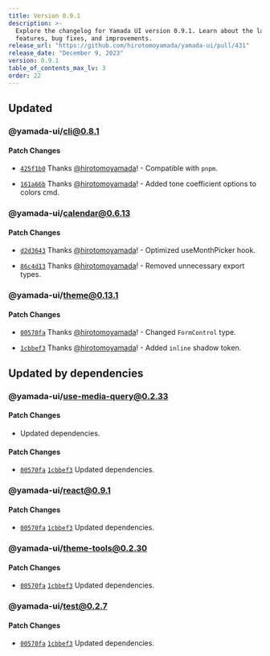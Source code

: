 ```yaml
---
title: Version 0.9.1
description: >-
  Explore the changelog for Yamada UI version 0.9.1. Learn about the latest
  features, bug fixes, and improvements.
release_url: "https://github.com/hirotomoyamada/yamada-ui/pull/431"
release_date: "December 9, 2023"
version: 0.9.1
table_of_contents_max_lv: 3
order: 22
---
```


## Updated

### @yamada-ui/cli@0.8.1

#### Patch Changes

- [`425f1b0`](https://github.com/hirotomoyamada/yamada-ui/commit/425f1b02d4dfa2d63b5baad56e26e07ab1fdfb35) Thanks [@hirotomoyamada](https://github.com/hirotomoyamada)! - Compatible with `pnpm`.

- [`161a66b`](https://github.com/hirotomoyamada/yamada-ui/commit/161a66bd5b48bbd0739fe5e28e1ecd92be0800b9) Thanks [@hirotomoyamada](https://github.com/hirotomoyamada)! - Added tone coefficient options to colors cmd.

### @yamada-ui/calendar@0.6.13

#### Patch Changes

- [`d2d3643`](https://github.com/hirotomoyamada/yamada-ui/commit/d2d3643893dc1fd43d88ae26cb28a7057ee936e1) Thanks [@hirotomoyamada](https://github.com/hirotomoyamada)! - Optimized useMonthPicker hook.

- [`86c4d13`](https://github.com/hirotomoyamada/yamada-ui/commit/86c4d139bfbda9af2ffadfccc8543f37341b2187) Thanks [@hirotomoyamada](https://github.com/hirotomoyamada)! - Removed unnecessary export types.

### @yamada-ui/theme@0.13.1

#### Patch Changes

- [`00570fa`](https://github.com/hirotomoyamada/yamada-ui/commit/00570faf38843ff2786f3750594d32fae86edadc) Thanks [@hirotomoyamada](https://github.com/hirotomoyamada)! - Changed `FormControl` type.

- [`1cbbef3`](https://github.com/hirotomoyamada/yamada-ui/commit/1cbbef31657f9aff7a46d960ff4d47246d2ba453) Thanks [@hirotomoyamada](https://github.com/hirotomoyamada)! - Added `inline` shadow token.

## Updated by dependencies

### @yamada-ui/use-media-query@0.2.33

#### Patch Changes

- Updated dependencies.

#### Patch Changes

- [`00570fa`](https://github.com/hirotomoyamada/yamada-ui/commit/00570faf38843ff2786f3750594d32fae86edadc) [`1cbbef3`](https://github.com/hirotomoyamada/yamada-ui/commit/1cbbef31657f9aff7a46d960ff4d47246d2ba453) Updated dependencies.

### @yamada-ui/react@0.9.1

#### Patch Changes

- [`00570fa`](https://github.com/hirotomoyamada/yamada-ui/commit/00570faf38843ff2786f3750594d32fae86edadc) [`1cbbef3`](https://github.com/hirotomoyamada/yamada-ui/commit/1cbbef31657f9aff7a46d960ff4d47246d2ba453) Updated dependencies.

### @yamada-ui/theme-tools@0.2.30

#### Patch Changes

- [`00570fa`](https://github.com/hirotomoyamada/yamada-ui/commit/00570faf38843ff2786f3750594d32fae86edadc) [`1cbbef3`](https://github.com/hirotomoyamada/yamada-ui/commit/1cbbef31657f9aff7a46d960ff4d47246d2ba453) Updated dependencies.

### @yamada-ui/test@0.2.7

#### Patch Changes

- [`00570fa`](https://github.com/hirotomoyamada/yamada-ui/commit/00570faf38843ff2786f3750594d32fae86edadc) [`1cbbef3`](https://github.com/hirotomoyamada/yamada-ui/commit/1cbbef31657f9aff7a46d960ff4d47246d2ba453) Updated dependencies.
